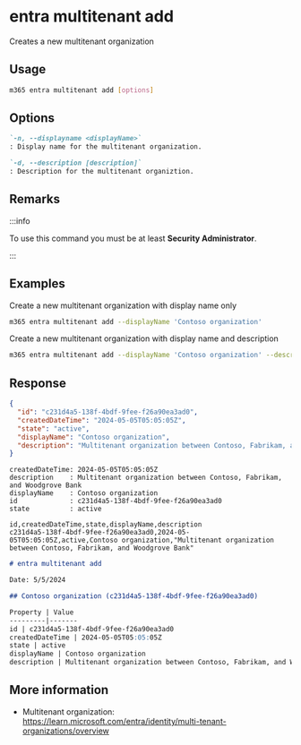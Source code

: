 
# entra multitenant add

Creates a new multitenant organization

## Usage

```sh
m365 entra multitenant add [options]
```

## Options

```md definition-list
`-n, --displayname <displayName>`
: Display name for the multitenant organization.

`-d, --description [description]`
: Description for the multitenant organiztion.
```

<Global />

## Remarks

:::info

To use this command you must be at least **Security Administrator**.

:::

## Examples

Create a new multitenant organization with display name only

```sh
m365 entra multitenant add --displayName 'Contoso organization'
```

Create a new multitenant organization with display name and description

```sh
m365 entra multitenant add --displayName 'Contoso organization' --description 'Multitenant organization between Contoso, Fabrikam, and Woodgrove Bank'
```

## Response

<Tabs>
  <TabItem value="JSON">

  ```json
  {
    "id": "c231d4a5-138f-4bdf-9fee-f26a90ea3ad0",
    "createdDateTime": "2024-05-05T05:05:05Z",
    "state": "active",
    "displayName": "Contoso organization",
    "description": "Multitenant organization between Contoso, Fabrikam, and Woodgrove Bank"
  }
  ```

  </TabItem>
  <TabItem value="Text">

  ```text
  createdDateTime: 2024-05-05T05:05:05Z
  description    : Multitenant organization between Contoso, Fabrikam, and Woodgrove Bank
  displayName    : Contoso organization
  id             : c231d4a5-138f-4bdf-9fee-f26a90ea3ad0
  state          : active

  ```

  </TabItem>
  <TabItem value="CSV">

  ```csv
  id,createdDateTime,state,displayName,description
  c231d4a5-138f-4bdf-9fee-f26a90ea3ad0,2024-05-05T05:05:05Z,active,Contoso organization,"Multitenant organization between Contoso, Fabrikam, and Woodgrove Bank"
  ```

  </TabItem>
  <TabItem value="Markdown">

  ```md
  # entra multitenant add

  Date: 5/5/2024

  ## Contoso organization (c231d4a5-138f-4bdf-9fee-f26a90ea3ad0)

  Property | Value
  ---------|-------
  id | c231d4a5-138f-4bdf-9fee-f26a90ea3ad0
  createdDateTime | 2024-05-05T05:05:05Z
  state | active
  displayName | Contoso organization
  description | Multitenant organization between Contoso, Fabrikam, and Woodgrove Bank
  ```

  </TabItem>
</Tabs>

## More information

- Multitenant organization: https://learn.microsoft.com/entra/identity/multi-tenant-organizations/overview
